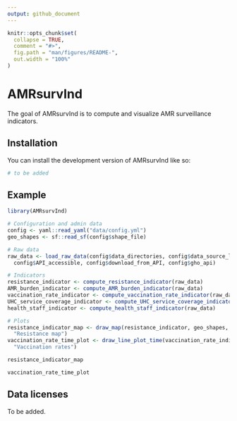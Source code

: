 ```yaml
---
output: github_document
---
```


<!-- README.md is generated from README.Rmd. Please edit that file -->

```r
knitr::opts_chunk$set(
  collapse = TRUE,
  comment = "#>",
  fig.path = "man/figures/README-",
  out.width = "100%"
)
```

# AMRsurvInd

<!-- badges: start -->
<!-- badges: end -->

The goal of AMRsurvInd is to compute and visualize AMR surveillance indicators.

## Installation

You can install the development version of AMRsurvInd like so:

``` r
# to be added
```

## Example

```r
library(AMRsurvInd)

# Configuration and admin data
config <- yaml::read_yaml("data/config.yml")
geo_shapes <- sf::read_sf(config$shape_file)

# Raw data
raw_data <- load_raw_data(config$data_directories, config$data_source_list,
  config$API_accessible, config$download_from_API, config$gho_api)

# Indicators
resistance_indicator <- compute_resistance_indicator(raw_data)
AMR_burden_indicator <- compute_AMR_burden_indicator(raw_data)
vaccination_rate_indicator <- compute_vaccination_rate_indicator(raw_data)
UHC_service_coverage_indicator <- compute_UHC_service_coverage_indicator(raw_data)
health_staff_indicator <- compute_health_staff_indicator(raw_data)

# Plots
resistance_indicator_map <- draw_map(resistance_indicator, geo_shapes, 
  "Resistance map")
vaccination_rate_time_plot <- draw_line_plot_time(vaccination_rate_indicator, 
  "Vaccination rates")
```


```r
resistance_indicator_map
```

```r
vaccination_rate_time_plot
```


## Data licenses

To be added.
